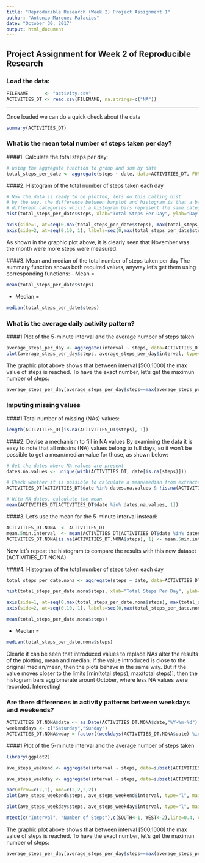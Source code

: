```yaml
---
title: "Reproducible Research (Week 2) Project Assignment 1"
author: "Antonio Marquez Palacios"
date: "October 30, 2017"
output: html_document
---
```


## Project Assignment for Week 2 of Reproducible Research

### Load the data:

```r
FILENAME      <- "activity.csv"
ACTIVITIES_DT <- read.csv(FILENAME, na.strings=c("NA"))
```

---

Once loaded we can do a quick check about the data
```r
summary(ACTIVITIES_DT)
```

### What is the mean total number of steps taken per day?
####1. Calculate the total steps per day: 

```r
# using the aggregate function to group and sum by date
total_steps_per_date <- aggregate(steps ~ date, data=ACTIVITIES_DT, FUN=sum)
```
####2. Histogram of the total number of steps taken each day
```r
# Now the data is ready to be plotted, lets do this calling hist
# by the way, the difference between barplot and histogram is that a barplot bars represent
# different categories whilst a histogram bars represent the same category
hist(total_steps_per_date$steps, xlab="Total Steps Per Day", ylab="Day from October 01", breaks=nrow(total_steps_per_date), axes=FALSE, main="Histogram of total number of steps per day")

axis(side=1, at=seq(0,max(total_steps_per_date$steps), max(total_steps_per_date$steps)/2), labels=c("Oct", "Nov", "Dec"))
axis(side=2, at=seq(0,10, 1), labels=seq(0,max(total_steps_per_date$steps), max(total_steps_per_date$steps)/10))
```

As shown in the graphic plot above, it is clearly seen that November was the month were more steps were measured. 

####3. Mean and median of the total number of steps taken per day
The summary function shows both required values, anyway let's get them using corresponding functions:
- Mean =
```r
mean(total_steps_per_date$steps)
```
- Median =
```r
median(total_steps_per_date$steps)
```

### What is the average daily activity pattern?

####1.Plot of the 5-minute interval and the average number of steps taken
```r
average_steps_per_day <- aggregate(interval ~ steps, data=ACTIVITIES_DT, FUN=mean)
plot(average_steps_per_day$steps, average_steps_per_day$interval, type="l", ylab="Average steps by interval", xlab="5-minute interval")
```
The graphic plot above shows that between interval [500,1000] the max value of steps is reached.
To have the exact number, let's get the maximun number of steps:
```r
average_steps_per_day[average_steps_per_day$steps==max(average_steps_per_day$steps),]
```

### Imputing missing values

####1.Total number of missing (NAs) values:
```r
length(ACTIVITIES_DT[is.na(ACTIVITIES_DT$steps), 1])
```
####2. Devise a mechanism to fill in NA values
By examining the data it is easy to note that all missins (NA) values belong to full days, so
it won't be possible to get a mean/median value for those, as shown below:
```r
# Get the dates where NA values are present
dates.na.values <- unique(with(ACTIVITIES_DT, date[is.na(steps)]))

# Check whether it is possible to calculate a mean/median from extracted data:
ACTIVITIES_DT[ACTIVITIES_DT$date %in% dates.na.values & !is.na(ACTIVITIES_DT$steps), 1]

# With NA dates, calculate the mean
mean(ACTIVITIES_DT[ACTIVITIES_DT$date %in% dates.na.values, 1])

```

####3. Let's use the mean for the 5-minute interval instead:
```r
ACTIVITIES_DT.NONA  <- ACTIVITIES_DT
mean.5min.interval  <- mean(ACTIVITIES_DT[ACTIVITIES_DT$date %in% dates.na.values, 3])
ACTIVITIES_DT.NONA[is.na(ACTIVITIES_DT.NONA$steps), 1] <- mean.5min.interval
```

Now let's repeat the histogram to compare the results with this new dataset (ACTIVITIES_DT.NONA)

####4. Histogram of the total number of steps taken each day
```r
total_steps_per_date.nona <- aggregate(steps ~ date, data=ACTIVITIES_DT.NONA, FUN=sum)

hist(total_steps_per_date.nona$steps, xlab="Total Steps Per Day", ylab="Day from October 01", breaks=nrow(total_steps_per_date), axes=FALSE, main="Histogram of total number of steps per day NO NAs")

axis(side=1, at=seq(0,max(total_steps_per_date.nona$steps), max(total_steps_per_date.nona$steps)/2), labels=c("Oct", "Nov", "Dec"))
axis(side=2, at=seq(0,10, 1), labels=seq(0,max(total_steps_per_date.nona$steps), max(total_steps_per_date.nona$steps)/10))
```


```r
mean(total_steps_per_date.nona$steps)
```
- Median =
```r
median(total_steps_per_date.nona$steps)
```

Clearle it can be seen that introduced values to replace NAs alter the results of the plotting, mean and median. If the value introduced is close to the original median/mean, then the plots behave in the same way. But if the value moves closer to the limits [min(total steps), max(total steps)], then the histogram bars agglomerate arount October, where less NA values were recorded. Interesting!

### Are there differences in activity patterns between weekdays and weekends?
```r
ACTIVITIES_DT.NONA$date <- as.Date(ACTIVITIES_DT.NONA$date,"%Y-%m-%d")
weekenddays <- c("Saturday","Sunday")
ACTIVITIES_DT.NONA$wday = factor((weekdays(ACTIVITIES_DT.NONA$date) %in% weekenddays), levels=c(TRUE, FALSE), labels=c("weekend","weekday"))
```

####1.Plot of the 5-minute interval and the average number of steps taken
```r
library(ggplot2)
```

```r
ave_steps_weekend <- aggregate(interval ~ steps, data=subset(ACTIVITIES_DT.NONA, wday=="weekend"), FUN=mean)

ave_steps_weekday <- aggregate(interval ~ steps, data=subset(ACTIVITIES_DT.NONA, wday=="weekday"), FUN=mean)

par(mfrow=c(2,1), oma=c(2,2,2,2))
plot(ave_steps_weekend$steps, ave_steps_weekend$interval, type="l", main="weekend", xlab="", ylab="")

plot(ave_steps_weekday$steps, ave_steps_weekday$interval, type="l", main="weekday", xlab="",ylab="")

mtext(c("Interval", "Number of Steps"),c(SOUTH<-1, WEST<-2),line=0.4, cex=1.2, col="black", outer=TRUE)

```


The graphic plot above shows that between interval [500,1000] the max value of steps is reached.
To have the exact number, let's get the maximun number of steps:


```r
average_steps_per_day[average_steps_per_day$steps==max(average_steps_per_day$steps),]
```


